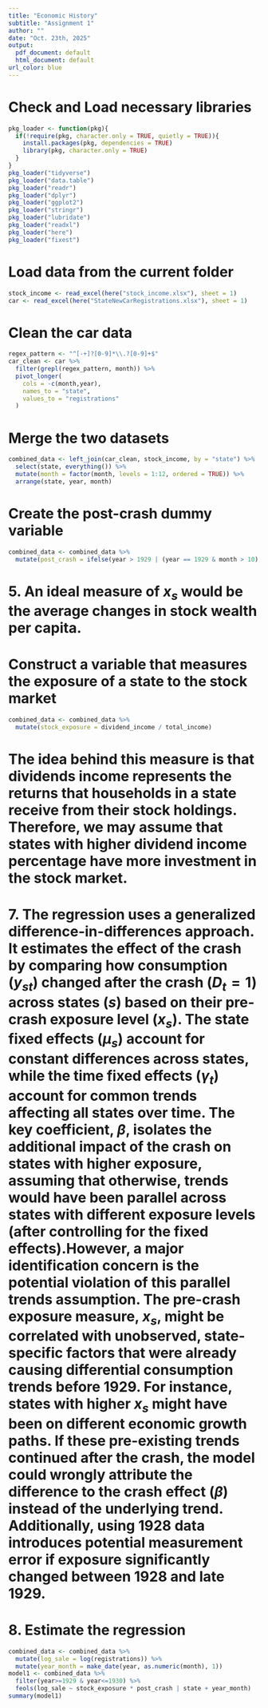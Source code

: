 ```yaml
---
title: "Economic History"
subtitle: "Assignment 1"
author: ""
date: "Oct. 23th, 2025"
output:
  pdf_document: default
  html_document: default
url_color: blue
---
```

# Check and Load necessary libraries
```r
pkg_loader <- function(pkg){
  if(!require(pkg, character.only = TRUE, quietly = TRUE)){
    install.packages(pkg, dependencies = TRUE)
    library(pkg, character.only = TRUE)
  }
}
pkg_loader("tidyverse")
pkg_loader("data.table")
pkg_loader("readr")
pkg_loader("dplyr")
pkg_loader("ggplot2")
pkg_loader("stringr")
pkg_loader("lubridate")
pkg_loader("readxl")
pkg_loader("here")
pkg_loader("fixest")
```
# Load data from the current folder
```r
stock_income <- read_excel(here("stock_income.xlsx"), sheet = 1)
car <- read_excel(here("StateNewCarRegistrations.xlsx"), sheet = 1)
```
# Clean the car data
```r
regex_pattern <- "^[-+]?[0-9]*\\.?[0-9]+$"
car_clean <- car %>%
  filter(grepl(regex_pattern, month)) %>%
  pivot_longer(
    cols = -c(month,year),
    names_to = "state",
    values_to = "registrations"
  ) 
```
# Merge the two datasets
```r
combined_data <- left_join(car_clean, stock_income, by = "state") %>%
  select(state, everything()) %>%
  mutate(month = factor(month, levels = 1:12, ordered = TRUE)) %>%
  arrange(state, year, month)
```
# Create the post-crash dummy variable
```r
combined_data <- combined_data %>%
  mutate(post_crash = ifelse(year > 1929 | (year == 1929 & month > 10), 1, 0))
```  
# 5. An ideal measure of $x_s$ would be the average changes in stock wealth per capita.
# Construct a variable that measures the exposure of a state to the stock market
```r
combined_data <- combined_data %>%
  mutate(stock_exposure = dividend_income / total_income)
```  
# The idea behind this measure is that dividends income represents the returns that households in a state receive from their stock holdings. Therefore, we may assume that states with higher dividend income percentage have more investment in the stock market.

# 7. The regression uses a generalized difference-in-differences approach. It estimates the effect of the crash by comparing how consumption ($y_{st}$) changed after the crash ($D_t=1$) across states ($s$) based on their pre-crash exposure level ($x_s$). The state fixed effects ($\mu_s$) account for constant differences across states, while the time fixed effects ($\gamma_t$) account for common trends affecting all states over time. The key coefficient, $\beta$, isolates the additional impact of the crash on states with higher exposure, assuming that otherwise, trends would have been parallel across states with different exposure levels (after controlling for the fixed effects).However, a major identification concern is the potential violation of this parallel trends assumption. The pre-crash exposure measure, $x_s$, might be correlated with unobserved, state-specific factors that were already causing differential consumption trends before 1929. For instance, states with higher $x_s$ might have been on different economic growth paths. If these pre-existing trends continued after the crash, the model could wrongly attribute the difference to the crash effect ($\beta$) instead of the underlying trend. Additionally, using 1928 data introduces potential measurement error if exposure significantly changed between 1928 and late 1929.

# 8. Estimate the regression
```r
combined_data <- combined_data %>%
  mutate(log_sale = log(registrations)) %>%
  mutate(year_month = make_date(year, as.numeric(month), 1))
model1 <- combined_data %>%
  filter(year>=1929 & year<=1930) %>%
  feols(log_sale ~ stock_exposure * post_crash | state + year_month)
summary(model1)
```